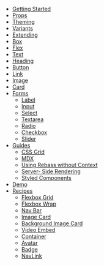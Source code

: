 - [Getting Started](/getting-started)
- [Props](/props)
- [Theming](/theming)
- [Variants](/variants)
- [Extending](/extending)
- [Box](/box)
- [Flex](/flex)
- [Text](/text)
- [Heading](/heading)
- [Button](/button)
- [Link](/link)
- [Image](/image)
- [Card](/card)
- [Forms](/forms)
  - [Label](/forms/label)
  - [Input](/forms/input)
  - [Select](/forms/select)
  - [Textarea](/forms/textarea)
  - [Radio](/forms/radio)
  - [Checkbox](/forms/checkbox)
  - [Slider](/forms/slider)
- [Guides](/guides)
  - [CSS Grid](/guides/css-grid)
  - [MDX](/guides/mdx)
  - [Using Rebass without Context](/guides/using-rebass-without-context)
  - [Server- Side Rendering](/guides/server-side-rendering)
  - [Styled Components](/guides/styled-components)
- [Demo](/demo)
- [Recipes](/recipes)
  - [Flexbox Grid](/recipes/flexbox-grid)
  - [Flexbox Wrap](/recipes/flexbox-wrap)
  - [Nav Bar](/recipes/nav-bar)
  - [Image Card](/recipes/image-card)
  - [Background Image Card](/recipes/background-image-card)
  - [Video Embed](/recipes/video-embed)
  - [Container](/recipes/container)
  - [Avatar](/recipes/avatar)
  - [Badge](/recipes/badge)
  - [NavLink](/recipes/nav-link)
